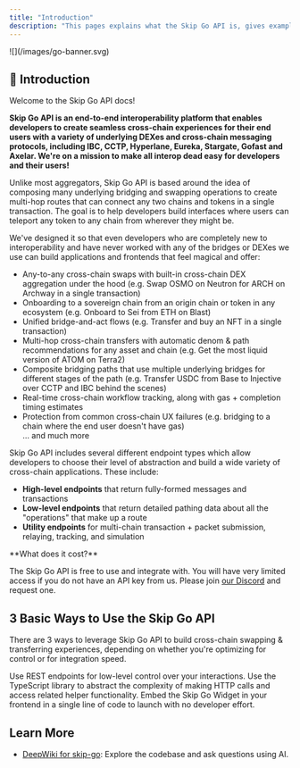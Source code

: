 ```yaml
---
title: "Introduction"
description: "This pages explains what the Skip Go API is, gives examples of applications built with it, and provides guidance on standard ways to use it."
---
```


<Frame>![](/images/go-banner.svg)</Frame>

## 👋 Introduction

Welcome to the Skip Go API docs!

**Skip Go API is an end-to-end interoperability platform that enables developers to create seamless cross-chain experiences for their end users with a variety of underlying DEXes and cross-chain messaging protocols, including IBC, CCTP, Hyperlane, Eureka, Stargate, Gofast and Axelar. We're on a mission to make all interop dead easy for developers and their users!** 

Unlike most aggregators, Skip Go API is based around the idea of composing many underlying bridging and swapping operations to create multi-hop routes that can connect any two chains and tokens in a single transaction. The goal is to help developers build interfaces where users can teleport any token to any chain from wherever they might be. 

We've designed it so that even developers who are completely new to interoperability and have never worked with any of the bridges or DEXes we use can build applications and frontends that feel magical and offer: 

* Any-to-any cross-chain swaps with built-in cross-chain DEX aggregation under the hood (e.g. Swap OSMO on Neutron for ARCH on Archway in a single transaction)
* Onboarding to a sovereign chain from an origin chain or token in any ecosystem (e.g. Onboard to Sei from ETH on Blast)
* Unified bridge-and-act flows (e.g. Transfer and buy an NFT in a single transaction)
* Multi-hop cross-chain transfers with automatic denom & path recommendations for any asset and chain (e.g. Get the most liquid version of ATOM on Terra2)
* Composite bridging paths that use multiple underlying bridges for different stages of the path (e.g. Transfer USDC from Base to Injective over CCTP and IBC behind the scenes)
* Real-time cross-chain workflow tracking, along with gas + completion timing estimates
* Protection from common cross-chain UX failures (e.g. bridging to a chain where the end user doesn't have gas)  
... and much more

Skip Go API includes several different endpoint types which allow developers to choose their level of abstraction and build a wide variety of cross-chain applications. These include: 

* **High-level endpoints** that return fully-formed messages and transactions
* **Low-level endpoints** that return detailed pathing data about all the "operations" that make up a route
* **Utility endpoints** for multi-chain transaction + packet submission, relaying, tracking, and simulation


<Info>
 **What does it cost?**
 
 The Skip Go API is free to use and integrate with. You will have very limited access if you do not have an API key from us. Please join [our Discord](https://skip.build/discord) and request one.
</Info>

## 3 Basic Ways to Use the Skip Go API

There are 3 ways to leverage Skip Go API to build cross-chain swapping & transferring experiences, depending on whether you're optimizing for control or for integration speed.

<CardGroup cols={3}>
  <Card title="Rest Endpoint — Most control, slowest integration" icon="sliders" href="/general/overview-and-typical-usage">
    Use REST endpoints for low-level control over your interactions.
  </Card>
  <Card title="Client Library — High control, fast integration" icon="code" href="/client/getting-started" >
    Use the TypeScript library to abstract the complexity of making HTTP calls and access related helper functionality. 
  </Card>
  <Card title="Widget — Medium control, fastest integration" icon="bolt-lightning" href="/widget/getting-started" >
    Embed the Skip Go Widget in your frontend in a single line of code to launch with no developer effort.
  </Card>
</CardGroup>

## Learn More

- [DeepWiki for skip-go](https://deepwiki.com/skip-mev/skip-go): Explore the codebase and ask questions using AI.
